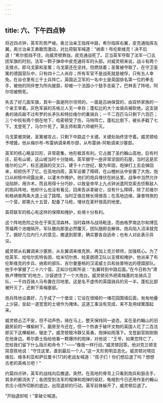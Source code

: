 ```yaml
---
---
---
```

title: 六、下午四点钟
---




将近四点钟，英军形势严峻。奥兰治亲王指挥中路，希尔指挥右翼，皮克通指挥左翼。奥兰治亲王勇敢而激动，对比荷联军喊道：“纳索！布伦斯维克！决不后退！”希尔抵挡不住，向威灵顿靠拢。皮克通战死了。正当英军夺取了法军一〇五团军旗的时刻，法军一颗子弹命中皮克通将军的头部。对威灵顿来说，战斗有两个支撑点，即乌戈蒙和圣篱；乌戈蒙还在坚持，但燃烧着；圣篱被夺取了。在守卫圣篱的德国营队中，只有四十二人尚存；所有军官不是战死就是被俘，只有五人幸免。在谷仓里有三千士兵阵亡。英国近卫军的一名中士是英国排名第一位的拳击手，被他的同伴誉为所向披靡，却被一个法国小个鼓手击毙了。巴林丢了阵地，阿尔坦被劈死。

失去了好几面军旗，其中一面是阿尔坦师的，一面是吕纳保营的，由双桥家族的一个亲王举着。灰色军装的苏格兰人无一幸存；蓬松比的大个龙骑兵被砍绝。这支骁勇的骑兵敌不过布罗的长矛队和特拉维尔的重骑兵；一千二百匹马只剩下六百匹；三个中校有两个倒在地下，哈密顿受了伤，马特阵亡。蓬松比倒下，被长矛戳了七下。戈登死了，马尔什死了。第五师和第六师被歼灭。

乌戈蒙被突破，圣篱被攻占，只剩下中路这个关键。关键处始终坚守着。威灵顿给予增援。他从梅尔布-布雷纳调来希尔部，从布雷纳-阿勒调来沙塞部。

英军的核心略呈凹形，非常密集，地形极其有利。它占据了圣约翰山高地，后有村庄，前有山坡，这山坡当时十分陡峭。英军据守一座非常坚固的石屋，当时这是尼维尔的公产，标志道路的交叉口，建于十六世纪，极为牢固，炮弹打上去会弹回来，却损伤不了它。在高地四周，英军设置了障碍，在山楂树丛中安置了大炮，炮口从树枝中间露出来，以灌木作掩护。他们的炮兵埋伏在树丛里。战争中当然允许设陷阱，用诈术，而且用得十分巧妙，以致皇帝早上九点钟派遣阿克索去侦察敌人的炮兵阵地，他却什么也没有看见，回来告诉拿破仑，没有什么障碍，除了尼维尔和格纳普两条大道上设了路障。当时正值庄稼长得很高；在高地边缘，康普特旅的一个营，即第九十五营，配备了马枪，埋伏在麦秆很高的地里。

英荷联军的核心有这样的保障和掩护，处境十分有利。

这个阵地危险之处在于索瓦涅森林，当时森林与战场毗连，而由格罗南达尔和博瓦茨福两个池塘隔开。军队撤向那里必然覆灭，团队随即会解体。炮兵陷入沼泽就完了。据好几位内行人的意见，撤退到那里，确实要各自逃命；也有人对此表示异议。

威灵顿从右翼调来沙塞旅，从左翼调来维克旅，再加上克兰顿师，加强核心。为了给英军、给哈尔凯特各团、给米切尔旅、给麦朗德卫队以支撑和掩护，他派来了布伦斯维克的步兵、纳索的部队、吉尔曼塞格的汉诺威士兵和翁普特达的德国部队。他手中掌握了二十六个营。正如沙拉斯所说：“右翼转到中路后面。”在今日称为“滑铁卢博物馆”的地方，沙袋遮住了一个大炮台。威灵顿另外把索梅塞的龙骑兵卫队，一千四百骑人马布置在凹地里。这是名不虚传的英国骑兵的另一半。蓬松比部被歼灭了，还剩下索梅塞部。

炮兵阵地设置好，几乎成了一个堡垒；它设在很矮的一堵花园围墙后面，匆匆地叠上沙袋，垒起一道宽宽的土坡作为掩体。这道工事没有完成，来不及用绿篱围起来。

威灵顿忐忑不安，但不动声色，骑在马上，整天保持同一姿态，呆在圣约翰山的旧磨房前的一棵榆树下。磨房至今还在，但一个热衷于破坏文物的英国人花了二百法郎买下这棵榆树，锯走了。威灵顿既冷静又英勇。炮弹如雨落下。戈登副官刚刚倒在他身边。希尔爵士指给他看一颗爆炸的炮弹，对他说：“王爷，如果您阵亡了，您给我们留下什么指示和命令？”——“像我一样行动，”威灵顿回答。他对克兰顿言简意赅地说：“守住这里，直到最后一个人。”这一天形势明显恶化。威灵顿对塔拉维拉、维多利亚和萨拉曼卡[17]的老战友喊道：“孩子们！你们想后退了吗？想想古老的英格兰吧！”

约莫四点钟，英军的战线向后撤退。突然，在高地的脊背上只看到炮兵和狙击手，其余的都消失了；各团受到法军的榴弹和炮弹的驱赶，龟缩到今日还用作圣约翰山农庄小径所切断的底边，出现退却的行动，英军前锋躲开了，威灵顿后退了。

“开始退却啦！”拿破仑喊道。